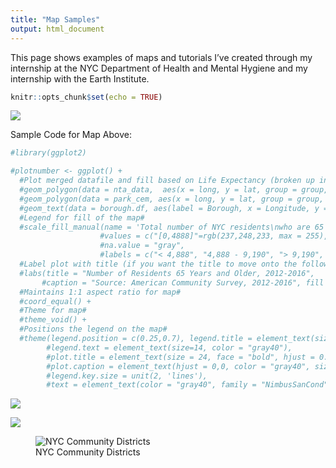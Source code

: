 ```yaml
---
title: "Map Samples"
output: html_document
---
```


This page shows examples of maps and tutorials I've created through my internship at the NYC Department of Health and Mental Hygiene and my internship with the Earth Institute. 

```r
knitr::opts_chunk$set(echo = TRUE)
```

![](/Users/stellakeck/Documents/Skeck_Website/Re__Github_Stuff/Older_Adults_FINAL.png)

Sample Code for Map Above:
```r
#library(ggplot2)

#plotnumber <- ggplot() +
  #Plot merged datafile and fill based on Life Expectancy (broken up into 4 groups)#
  #geom_polygon(data = nta_data,  aes(x = long, y = lat, group = group, fill = Number.nat.int_copy), color = "gray40", size = 0.2) + 
  #geom_polygon(data = park_cem, aes(x = long, y = lat, group = group, fill = "open space"), color = "gray40", size = 0.2) +
  #geom_text(data = borough.df, aes(label = Borough, x = Longitude, y = Latitude), size = 9, color = "black", angle = borough.df$ang) +
  #Legend for fill of the map#
  #scale_fill_manual(name = 'Total number of NYC residents\nwho are 65 years and older', 
                    #values = c("[0,4888]"=rgb(237,248,233, max = 255), "(4888,9190]"=rgb(186,228,179, max = 255), "(9190,25375]"=rgb(116,196,118, max = 255), "park-cemetery|Airport"="gray"), 
                    #na.value = "gray",
                    #labels = c("< 4,888", "4,888 - 9,190", "> 9,190", "Non-residential")) + 
  #Label plot with title (if you want the title to move onto the following line, use \n)#
  #labs(title = "Number of Residents 65 Years and Older, 2012-2016", 
       #caption = "Source: American Community Survey, 2012-2016", fill = NULL) + 
  #Maintains 1:1 aspect ratio for map#
  #coord_equal() + 
  #Theme for map#
  #theme_void() + 
  #Positions the legend on the map#
  #theme(legend.position = c(0.25,0.7), legend.title = element_text(size=16, face="bold", color = "gray40"),
        #legend.text = element_text(size=14, color = "gray40"),
        #plot.title = element_text(size = 24, face = "bold", hjust = 0.5, color = "gray40"),
        #plot.caption = element_text(hjust = 0,0, color = "gray40", size = 12),
        #legend.key.size = unit(2, 'lines'),
        #text = element_text(color = "gray40", family = "NimbusSanCond")) 
```

![](/Users/stellakeck/Documents/Skeck_Website/Re__Github_Stuff/Harlem_Assault_Hosp.png)

![](/Users/stellakeck/Documents/Skeck_Website/Github_Stuff/Lead Testing Map.png)

![NYC Community Districts](/Users/stellakeck/Documents/Skeck_Website/Re__Github_Stuff/CD_Streets_new.png)

